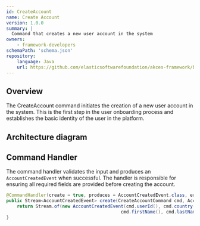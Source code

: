 ```yaml
---
id: CreateAccount
name: Create Account
version: 1.0.0
summary: |
  Command that creates a new user account in the system
owners:
    - framework-developers
schemaPath: 'schema.json'
repository:
    language: Java
    url: https://github.com/elasticsoftwarefoundation/akces-framework/blob/main/test-apps/crypto-trading/aggregates/src/main/java/org/elasticsoftware/cryptotrading/aggregates/account/commands/CreateAccountCommand.java
---
```



## Overview

The CreateAccount command initiates the creation of a new user account in the system. This is the first step in the user onboarding process and establishes the basic identity of the user in the platform.

## Architecture diagram

<NodeGraph/>

## Command Handler

The command handler validates the input and produces an `AccountCreatedEvent` when successful. The handler is responsible for ensuring all required fields are provided before creating the account.

```java
@CommandHandler(create = true, produces = AccountCreatedEvent.class, errors = {})
public Stream<AccountCreatedEvent> create(CreateAccountCommand cmd, AccountState isNull) {
    return Stream.of(new AccountCreatedEvent(cmd.userId(), cmd.country(),
                                           cmd.firstName(), cmd.lastName(), cmd.email()));
}
```

<Footer />